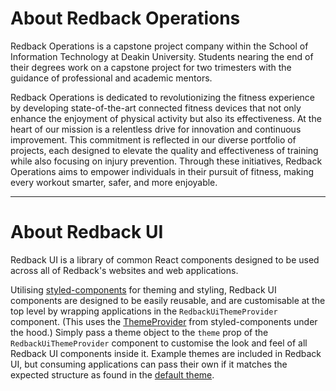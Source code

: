 
# About Redback Operations
Redback Operations is a capstone project company within the School of Information Technology at Deakin University. Students nearing the end of their degrees work on a capstone project for two trimesters with the guidance of professional and academic mentors.

Redback Operations is dedicated to revolutionizing the fitness experience by developing state-of-the-art connected fitness devices that not only enhance the enjoyment of physical activity but also its effectiveness. At the heart of our mission is a relentless drive for innovation and continuous improvement. This commitment is reflected in our diverse portfolio of projects, each designed to elevate the quality and effectiveness of training while also focusing on injury prevention. Through these initiatives, Redback Operations aims to empower individuals in their pursuit of fitness, making every workout smarter, safer, and more enjoyable.

<LinkButton label="Visit us on GitHub" href="https://github.com/Redback-Operations" size="lg"/>

---

# About Redback UI

Redback UI is a library of common React components designed to be used across all of Redback's websites and web applications.

Utilising [styled-components](https://styled-components.com/) for theming and styling, Redback UI components are designed to be easily reusable, and are customisable at the top level by wrapping applications in the `RedbackUiThemeProvider` component. (This uses the [ThemeProvider](https://styled-components.com/docs/advanced) from styled-components under the hood.) Simply pass a theme object to the `theme` prop of the `RedbackUiThemeProvider` component to customise the look and feel of all Redback UI components inside it. Example themes are included in Redback UI, but consuming applications can pass their own if it matches the expected structure as found in the [default theme](https://github.com/Redback-Operations/redback-ui/blob/main/src/themes/default.ts).

<LinkButton label="How to use Redback UI" href="/?path=/docs/usage--docs" size="lg"/>
<LinkButton label="How to contribute components" href="/?path=/docs/usage--docs" size="lg" color="secondary"/>
